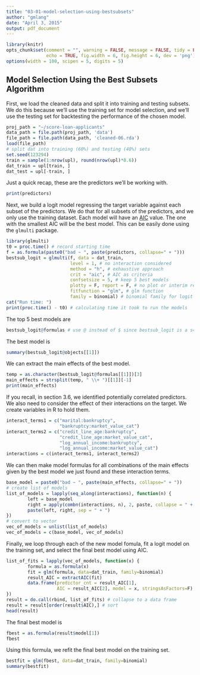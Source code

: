 ```yaml
---
title: "03-01-model-selection-using-bestsubsets"
author: "gmlang"
date: "April 3, 2015"
output: pdf_document
---
```


```r
library(knitr)
opts_chunk$set(comment = "", warning = FALSE, message = FALSE, tidy = FALSE,
               echo = TRUE, fig.width = 6, fig.height = 6, dev = 'png')
options(width = 100, scipen = 5, digits = 5)
```

## Model Selection Using the Best Subsets Algorithm

First, we load the cleaned data and split it into training and testing subsets. We do this because we'll use the training set for model selection, and we'll use the testing set for backtesting the performance of the chosen model.

```r
proj_path = "~/score-loan-applicants"
data_path = file.path(proj_path, 'data')
file_path = file.path(data_path, 'cleaned-06.rda')
load(file_path)
# split dat into training (60%) and testing (40%) sets
set.seed(123294)
train = sample(1:nrow(upl), round(nrow(upl)*0.6))
dat_train = upl[train, ]
dat_test = upl[-train, ]
```

Just a quick recap, these are the predictors we'll be working with.

```r
print(predictors)
```

Next, we build a logit model regressing the target variable against each subset of the predictors. We do that for all subsets of the predictors, and we only use the training dataset. Each model will have an [AIC](http://en.wikipedia.org/wiki/Akaike_information_criterion) value. The one with the smallest AIC will be the best model. This can be easily done using the `glmulti` package.

```r
library(glmulti)
t0 = proc.time() # record starting time
f = as.formula(paste0("bad ~ ", paste(predictors, collapse=" + ")))
bestsub_logit = glmulti(f, data = dat_train, 
                        level = 1, # no interaction considered
                        method = "h", # exhaustive approach
                        crit = "aic", # AIC as criteria
                        confsetsize = 5, # keep 5 best models
                        plotty = F, report = F, # no plot or interim reports
                        fitfunction = "glm", # glm function
                        family = binomial) # binomial family for logit model
cat("Run time: ")
print(proc.time() - t0) # calculating time it took to run the models
```

The top 5 best models are

```r
bestsub_logit@formulas # use @ instead of $ since bestsub_logit is a s4 object
```

The best model is

```r
summary(bestsub_logit@objects[[1]])
```

We can extract the main effects of the best model.

```r
temp = as.character(bestsub_logit@formulas[[1]])[3]
main_effects = strsplit(temp, " \\+ ")[[1]][-1]
print(main_effects)
```

If you recall, in section 3.6, we identified potentially correlated predictors. We also need to consider the effect of their interactions on the target. We create variables in R to hold them.

```r
interact_terms1 = c("marital:bankruptcy", 
                    "bankruptcy:market_value_cat")
interact_terms2 = c("credit_line_age:bankruptcy",
                    "credit_line_age:market_value_cat",
                    "log_annual_income:bankruptcy",
                    "log_annual_income:market_value_cat")
interactions = c(interact_terms1, interact_terms2)
```

We can then make model formulas for all combinations of the main effects given by the best model we just found and these interaction terms.

```r
base_model = paste0("bad ~ ", paste(main_effects, collapse=" + "))
# create list of models
list_of_models = lapply(seq_along(interactions), function(n) {
        left = base_model
        right = apply(combn(interactions, n), 2, paste, collapse = " + ")
        paste(left, right, sep = " + ")
})
# convert to vector
vec_of_models = unlist(list_of_models)
vec_of_models = c(base_model, vec_of_models)
```

Finally, we loop through each of the new model fomula, fit a logit model on the training set, and select the final best model using AIC. 

```r
list_of_fits = lapply(vec_of_models, function(x) {
        formula = as.formula(x)
        fit = glm(formula, data=dat_train, family=binomial)
        result_AIC = extractAIC(fit)
        data.frame(predictor_cnt = result_AIC[1],
                   AIC = result_AIC[2], model = x, stringsAsFactors=F)
})
result = do.call(rbind, list_of_fits) # collapse to a data frame
result = result[order(result$AIC),] # sort
head(result)
```

The final best model is

```r
fbest = as.formula(result$model[1])
fbest
```

Using this formula, we refit the final best model on the training set.

```r
bestfit = glm(fbest, data=dat_train, family=binomial)
summary(bestfit)
```


